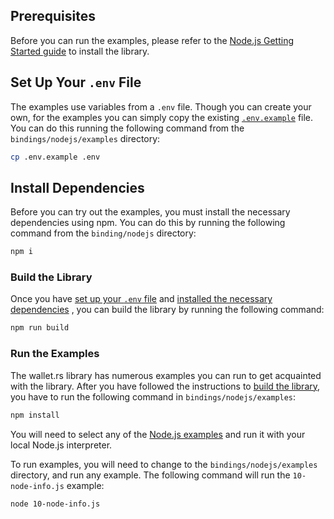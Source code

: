 ## Prerequisites

Before you can run the examples, please refer to the [Node.js Getting Started guide](./../getting_started/nodejs) to install
the library.

## Set Up Your `.env` File

The examples use variables from a `.env` file. Though you can create your own, for the examples you can simply copy the
existing [`.env.example`](https://github.com/iotaledger/wallet.rs/blob/develop/wallet/bindings/nodejs/examples/.env.example) file. You can
do this running the following command from the `bindings/nodejs/examples` directory:

```bash
cp .env.example .env
```

## Install Dependencies

Before you can try out the examples, you must install the necessary dependencies using npm. You can do this by running
the following command from the `binding/nodejs` directory:

```bash
npm i
```

### Build the Library

Once you have [set up your `.env` file](#setup-your-env-file) and [installed the necessary dependencies](#install-dependencies)
, you can build the library by running the following command:

```bash
npm run build
```

### Run the Examples

The wallet.rs library has numerous examples you can run to get acquainted with the library.
After you have followed the instructions to [build the library](#build-the-library), you have to run the following command in `bindings/nodejs/examples`:

```bash
npm install
```

You will need to select any of the
[Node.js examples](https://github.com/iotaledger/wallet.rs/tree/develop/bindings/nodejs/examples) and run it with
your local Node.js interpreter.

To run examples, you will need to change to the `bindings/nodejs/examples` directory, and run any example.
The following command will run the `10-node-info.js` example:

```bash
node 10-node-info.js
```
